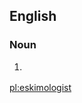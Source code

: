 {{also|Eskimologist}}
==English==

===Noun===
{{en-noun}}

# {{lb|en|rare}} {{alternative spelling of|Eskimologist|lang=en}}

[[pl:eskimologist]]